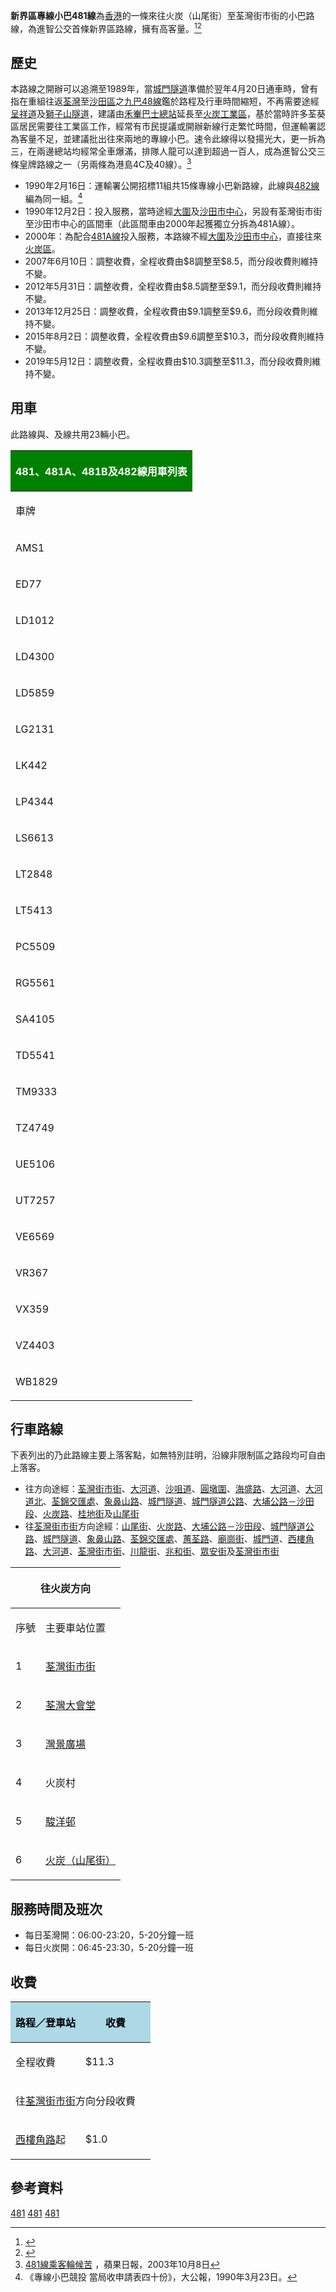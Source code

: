 {{NoteTA
|1=zh-hk:進智公交; zh-tw:進智公交; zh-cn:進智公交
}}
{{公共汽車路線基礎資訊
| 路線名稱             = 新界區專線小巴481線
| 代表圖像             = VZ4403 New Territories 481 18-08-2020.jpg
| 圖像說明             =
| 經營者               = 進智公交
| 路線用車             = [[豐田Coaster|豐田Coaster]]LPG
| 起點站               = [[火炭（山尾街）公共運輸交匯處|火炭（山尾街）]]
| 途經地點             = [[火炭|火炭工業區]]、[[城門隧道|城門隧道]]、[[綠楊新邨|綠楊新邨]]（只往[[荃灣|荃灣]]）、[[荃灣廣場|荃灣廣場]]（只往[[火炭|火炭]]）、[[荃灣市中心|荃灣市中心]]
| 去程途經地點         =
| 回程途經地點         =
| 終點站               = [[荃灣街市街|荃灣街市街]]
| 路線性質             =
| 全程行駛里程         = 11.7公里
| 單程行駛里程         =
| 全程行車時間         = 約20分鐘
| 單程行車時間         =
| 服務時間             =
| 起點站服務時間       = 06:20-23:30
| 終點站服務時間       = 06:00-23:15
| 班次頻率             = 2-10分鐘一班
| 全程收費             = $11.3
| 分段收費站點         = 由[[港鐵|港鐵]][[荃灣站|荃灣站]]往荃灣街市街：$1.0
| 去程分段收費站點     =
| 回程分段收費站點     =
| 服務時間以外替代路線 =
| 主要競爭交通         = [[九龍巴士48X線|九巴48X]]／[[九龍巴士49X線|49X]]←→[[九龍巴士81K線|81K]]<BR>（八達通轉乘優惠）
| 備註                 =
| 走線圖               = GN481Series RtMap.png
| 走線圖說明           = 481系列的走線圖，當中沙田端的紅線表示只有本線駛經
}}

'''新界區專線小巴481線'''為[[香港|香港]]的一條來往火炭（山尾街）至荃灣街市街的小巴路線，為進智公交首條新界區路線，擁有高客量。<ref>{{Cite web |url=http://www.681busterminal.com/version2/index.php?fi=a201&id=421 |title=681巴士總站－小巴481線 |access-date=2010-01-08 |archive-date=2018-11-24 |archive-url=https://web.archive.org/web/20181124105820/http://www.681busterminal.com/version2/index.php?fi=a201&id=421 |dead-url=no }}</ref><ref>{{Cite web |url=http://www.amspt.com/jdownloads/Route/New%20Territories/481.pdf |title=進智公交－小巴481線 |access-date=2020-06-07 |archive-date=2020-09-07 |archive-url=https://web.archive.org/web/20200907154557/http://www.amspt.com/jdownloads/Route/New%20Territories/481.pdf |dead-url=no }}</ref>

==歷史==
本路線之開辦可以追溯至1989年，當[[城門隧道|城門隧道]]準備於翌年4月20日通車時，曾有指在重組往返[[荃灣|荃灣]]至[[沙田區|沙田區]]之[[九龍巴士48線|九巴48線]]鑑於路程及行車時間縮短，不再需要途經[[呈祥道|呈祥道]]及[[獅子山隧道|獅子山隧道]]，建議由[[禾輋巴士總站|禾輋巴士總站]]延長至[[火炭|火炭工業區]]，基於當時許多荃葵區居民需要往工業區工作，經常有市民提議或開辦新線行走繁忙時間，但運輸署認為客量不足，並建議批出往來兩地的專線小巴。速令此線得以發揚光大，更一拆為三，在兩邊總站均經常全車爆滿，排隊人龍可以達到超過一百人，成為進智公交三條皇牌路線之一（另兩條為港島4C及40線）。<ref>[https://hk.news.appledaily.com/local/daily/article/20031008/3585774 481線乘客輪候苦] {{Wayback|url=https://hk.news.appledaily.com/local/daily/article/20031008/3585774 |date=20181124105728 }}，蘋果日報，2003年10月8日</ref> 
*1990年2月16日：運輸署公開招標11組共15條專線小巴新路線，此線與[[新界區專線小巴482線|482線]]編為同一組。<ref>《專線小巴競投 當局收申請表四十份》，大公報，1990年3月23日。</ref>
*1990年12月2日：投入服務，當時途經[[大圍|大圍]]及[[沙田市中心|沙田市中心]]，另設有荃灣街市街至沙田市中心的區間車（此區間車由2000年起獲獨立分拆為481A線）。
*2000年：為配合[[新界區專線小巴481A線|481A線]]投入服務，本路線不經[[大圍|大圍]]及[[沙田市中心|沙田市中心]]，直接往來[[火炭|火炭區]]。
*2007年6月10日：調整收費，全程收費由$8調整至$8.5，而分段收費則維持不變。
*2012年5月31日：調整收費，全程收費由$8.5調整至$9.1，而分段收費則維持不變。
*2013年12月25日：調整收費，全程收費由$9.1調整至$9.6，而分段收費則維持不變。
*2015年8月2日：調整收費，全程收費由$9.6調整至$10.3，而分段收費則維持不變。
*2019年5月12日：調整收費，全程收費由$10.3調整至$11.3，而分段收費則維持不變。
==用車==
此路線與{{NTGMB|481}}、{{NTGMB|481A}}及{{NTGMB|482}}線共用23輛小巴。
{|class="wikitable" style="text-align:center; font-size:12px;"
! colspan="3" style="background:green; color:white; font-size:16px"| 481、481A、481B及482線用車列表
|-
! 車牌 || 車種代號 || 備註
|-
| AMS1||6LL||車尾雙太平門設計
|-
| ED77||7LL||車尾雙太平門設計<br>前身為R4LL，曾為{{HKGMB|8}}號線用車
|-
| LD1012||5LS||曾為{{HKGMB|45A}}線用車
|-
| LD4300||5LS||
|-
| LD5859||5LS||
|-
| LG2131||5LL||
|-
| LK442||5LL||
|-
| LP4344||5LL||
|-
| LS6613||5LL||
|-
| LT2848||5LL||
|-
| LT5413||5LL||
|-
| PC5509||5LL||
|-
| RG5561||6LS||
|-
| SA4105||6LS||
|-
| TD5541||6LS||
|-
| TM9333||6LS||曾為{{HKGMB|45A}}線用車
|-
| TZ4749||6LL||車尾雙太平門設計
|-
| UE5106||6LL||車尾雙太平門設計
|-
| UT7257||6LL||車尾雙太平門設計
|-
| VE6569|||7LL||
|-
| VR367|||7LL||
|-
| VX359|||7LL||
|-
| VZ4403|||7LL||
|-
| WB1829|||7LL||
|}

==行車路線==
下表列出的乃此路線主要上落客點，如無特別註明，沿線非限制區之路段均可自由上落客。

*往{{pti|火炭||山尾街}}方向途經：[[荃灣街市街|荃灣街市街]]、[[大河道|大河道]]、[[沙咀道|沙咀道]]、[[圓墩圍|圓墩圍]]、[[海盛路|海盛路]]、[[大河道|大河道]]、[[大河道北|大河道北]]、[[荃錦交匯處|荃錦交匯處]]、[[象鼻山路|象鼻山路]]、[[城門隧道|城門隧道]]、[[城門隧道公路|城門隧道公路]]、[[大埔公路－沙田段|大埔公路－沙田段]]、[[火炭路|火炭路]]、[[桂地街|桂地街]]及[[山尾街|山尾街]]
*往[[荃灣街市街|荃灣街市街]]方向途經：[[山尾街|山尾街]]、[[火炭路|火炭路]]、[[大埔公路－沙田段|大埔公路－沙田段]]、[[城門隧道公路|城門隧道公路]]、[[城門隧道|城門隧道]]、[[象鼻山路|象鼻山路]]、[[荃錦交匯處|荃錦交匯處]]、[[蕙荃路|蕙荃路]]、[[廟崗街|廟崗街]]、[[城門道|城門道]]、[[西樓角路|西樓角路]]、[[大河道|大河道]]、[[荃灣街市街|荃灣街市街]]、[[川龍街|川龍街]]、[[兆和街|兆和街]]、[[眾安街|眾安街]]及[[荃灣街市街|荃灣街市街]]
{| class="wikitable"
! colspan="3" |往火炭方向
! colspan="3" |往荃灣方向
|-
!序號!!主要車站位置!!街道!!序號!!主要車站位置!!街道
|-
|1||[[荃灣街市街|荃灣街市街]]||[[荃灣街市街|荃灣街市街]]||1||[[火炭_(山尾街)_公共運輸交匯處|火炭（山尾街）]]||山尾街
|-
|2||[[荃灣大會堂|荃灣大會堂]]||圓墩圍||2||火炭村||[[火炭路|火炭路]]
|-
|3||[[灣景廣場|灣景廣場]]||海盛路||3||蕙荃體育館||[[蕙荃路|蕙荃路]]
|-
|4||火炭村||[[火炭路|火炭路]]||4||[[荃灣站|荃灣站]]||[[西樓角路|西樓角路]]
|-
|5||[[駿洋邨|駿洋邨]]||桂地街||5||兆和街||兆和街
|-
|6||[[火炭_(山尾街)_公共運輸交匯處|火炭（山尾街）]]||山尾街||6||[[荃灣街市街|荃灣街市街]]||[[荃灣街市街|荃灣街市街]]
|}

==服務時間及班次==
*每日荃灣開：06:00-23:20，5-20分鐘一班
*每日火炭開：06:45-23:30，5-20分鐘一班

==收費==
{|class="wikitable" style="text-align:center; font-size:14px; width:410px;"
!style="font-size:100%; width:50%; background:lightblue; color:black;"|路程／登車站
!style="font-size:100%; width:50%; background:lightblue; color:black;"|收費
|-
| style="font-size:16px;" | 全程收費 || style="font-size:16px;" | $11.3
|-
! colspan = "2" | 往[[荃灣街市街|荃灣街市街]]方向分段收費 
|-
| [[西樓角路|西樓角路]]起 ||$1.0
|}
{{Fare-remarks|6|fcs=Y}}

==參考資料==
{{reflist}}
{{進智公交}}
{{荃灣區小巴路線列表}}
{{沙田區小巴路線列表}}
[[Category:新界區小巴路線|481]]
[[Category:荃灣區小巴路線|481]]
[[Category:沙田區小巴路線|481]]